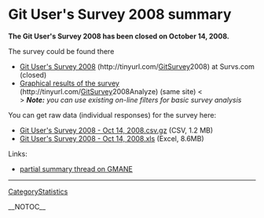 = Git User's Survey 2008 summary =

<b>The Git User's Survey 2008 has been closed on October 14, 2008.</b>

The survey could be found there
* [http://www.survs.com/survey?id=M3PIVU72&channel=2WXE4BVTW8 Git User's Survey 2008] (http://tinyurl.com/[[GitSurvey]]2008) at Survs.com (closed)
* [http://www.survs.com/shareResults?survey=M3PIVU72&rndm=OKJQ45LAG8 Graphical results of the survey] (http://tinyurl.com/[[GitSurvey]]2008Analyze) (same site) <<BR>> <b><i>Note:</b> you can use existing on-line filters for basic survey analysis</i>

You can get raw data (individual responses) for the survey here:
* [attachment:Git_User's_Survey_2008_-_Oct_14,_2008.csv.gz Git User's Survey 2008 - Oct 14, 2008.csv.gz] (CSV, 1.2 MB)
* [attachment:Git%20User's%20Survey%202008%20-%20Oct%2014,%2008.xls Git User's Survey 2008 - Oct 14, 2008.xls] (Excel, 8.6MB)

Links:
* [http://thread.gmane.org/gmane.comp.version-control.git/94797/ partial summary thread on GMANE]

----
[[CategoryStatistics]]

__NOTOC__